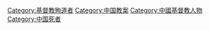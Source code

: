 [[Category:基督教殉道者|Category:基督教殉道者]]
[[Category:中国教案|Category:中国教案]]
[[Category:中國基督教人物|Category:中國基督教人物]]
[[Category:中国死者|Category:中国死者]]